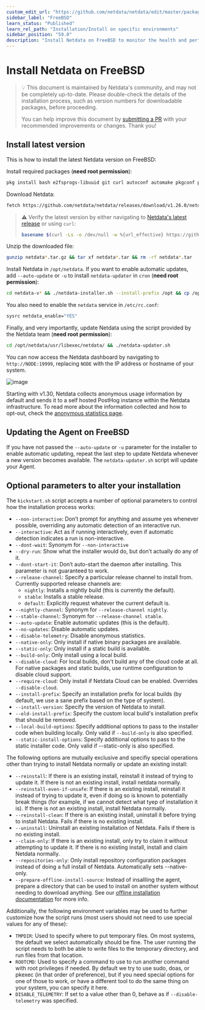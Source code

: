 ```yaml
---
custom_edit_url: "https://github.com/netdata/netdata/edit/master/packaging/installer/methods/freebsd.md"
sidebar_label: "FreeBSD"
learn_status: "Published"
learn_rel_path: "Installation/Install on specific environments"
sidebar_position: "59.0"
description: "Install Netdata on FreeBSD to monitor the health and performance of bare metal or VMs with thousands of real-time, per-second metrics."
---
```



# Install Netdata on FreeBSD

> 💡 This document is maintained by Netdata's community, and may not be completely up-to-date. Please double-check the
> details of the installation process, such as version numbers for downloadable packages, before proceeding.
>
> You can help improve this document by [submitting a
> PR](/docs/installation/install-on-specific-environments/freebsd) with your recommended
> improvements or changes. Thank you!

## Install latest version

This is how to install the latest Netdata version on FreeBSD:

Install required packages (**need root permission**):

```sh
pkg install bash e2fsprogs-libuuid git curl autoconf automake pkgconf pidof liblz4 libuv json-c cmake gmake
```

Download Netdata:

```sh
fetch https://github.com/netdata/netdata/releases/download/v1.26.0/netdata-v1.26.0.tar.gz
```

> ⚠️ Verify the latest version by either navigating to [Netdata's latest
> release](https://github.com/netdata/netdata/releases/latest) or using `curl`:
>
> ```bash
> basename $(curl -Ls -o /dev/null -w %{url_effective} https://github.com/netdata/netdata/releases/latest)
> ```

Unzip the downloaded file:

```sh
gunzip netdata*.tar.gz && tar xf netdata*.tar && rm -rf netdata*.tar
```

Install Netdata in `/opt/netdata`. If you want to enable automatic updates, add `--auto-update` or `-u` to install `netdata-updater` in `cron` (**need root permission**):

```sh
cd netdata-v* && ./netdata-installer.sh --install-prefix /opt && cp /opt/netdata/usr/sbin/netdata-claim.sh /usr/sbin/
```

You also need to enable the `netdata` service in `/etc/rc.conf`:

```sh
sysrc netdata_enable="YES"
```

Finally, and very importantly, update Netdata using the script provided by the Netdata team (**need root permission**):

```sh
cd /opt/netdata/usr/libexec/netdata/ && ./netdata-updater.sh
```

You can now access the Netdata dashboard by navigating to `http://NODE:19999`, replacing `NODE` with the IP address or hostname of your system.

![image](https://user-images.githubusercontent.com/2662304/48304090-fd384080-e51b-11e8-80ae-eecb03118dda.png)

Starting with v1.30, Netdata collects anonymous usage information by default and sends it to a self hosted PostHog instance within the Netdata infrastructure. To read
more about the information collected and how to opt-out, check the [anonymous statistics
page](/docs/deployment-in-production/secure-your-nodes/anonymous-telemetry-events).

## Updating the Agent on FreeBSD
If you have not passed the `--auto-update` or `-u` parameter for the installer to enable automatic updating, repeat the last step to update Netdata whenever a new version becomes available. 
The `netdata-updater.sh` script will update your Agent.

## Optional parameters to alter your installation

The `kickstart.sh` script accepts a number of optional parameters to control how the installation process works:

- `--non-interactive`: Don’t prompt for anything and assume yes whenever possible, overriding any automatic detection of an interactive run.
- `--interactive`: Act as if running interactively, even if automatic detection indicates a run is non-interactive.
- `--dont-wait`: Synonym for `--non-interactive`
- `--dry-run`: Show what the installer would do, but don’t actually do any of it.
- `--dont-start-it`: Don’t auto-start the daemon after installing. This parameter is not guaranteed to work.
- `--release-channel`: Specify a particular release channel to install from. Currently supported release channels are:
    - `nightly`: Installs a nightly build (this is currently the default).
    - `stable`: Installs a stable release.
    - `default`: Explicitly request whatever the current default is.
- `--nightly-channel`: Synonym for `--release-channel nightly`.
- `--stable-channel`: Synonym for `--release-channel stable`.
- `--auto-update`: Enable automatic updates (this is the default).
- `--no-updates`: Disable automatic updates.
- `--disable-telemetry`: Disable anonymous statistics.
- `--native-only`: Only install if native binary packages are available.
- `--static-only`: Only install if a static build is available.
- `--build-only`: Only install using a local build.
- `--disable-cloud`: For local builds, don’t build any of the cloud code at all. For native packages and static builds,
    use runtime configuration to disable cloud support.
- `--require-cloud`: Only install if Netdata Cloud can be enabled. Overrides `--disable-cloud`.
- `--install-prefix`: Specify an installation prefix for local builds (by default, we use a sane prefix based on the type of system).
- `--install-version`: Specify the version of Netdata to install.
- `--old-install-prefix`: Specify the custom local build's installation prefix that should be removed.
- `--local-build-options`: Specify additional options to pass to the installer code when building locally. Only valid if `--build-only` is also specified.
- `--static-install-options`: Specify additional options to pass to the static installer code. Only valid if --static-only is also specified.

The following options are mutually exclusive and specifiy special operations other than trying to install Netdata normally or update an existing install:

- `--reinstall`: If there is an existing install, reinstall it instead of trying to update it. If there is not an existing install, install netdata normally.
- `--reinstall-even-if-unsafe`: If there is an existing install, reinstall it instead of trying to update it, even if doing so is known to potentially break things (for example, if we cannot detect what tyep of installation it is). If there is not an existing install, install Netdata normally.
- `--reinstall-clean`: If there is an existing install, uninstall it before trying to install Netdata. Fails if there is no existing install.
- `--uninstall`: Uninstall an existing installation of Netdata. Fails if there is no existing install.
- `--claim-only`: If there is an existing install, only try to claim it without attempting to update it. If there is no existing install, install and claim Netdata normally.
- `--repositories-only`: Only install repository configuration packages instead of doing a full install of Netdata. Automatically sets --native-only.
- `--prepare-offline-install-source`: Instead of insallling the agent, prepare a directory that can be used to install on another system without needing to download anything. See our [offline installation documentation](/docs/installation/installation-methods/offline-systems) for more info.

Additionally, the following environment variables may be used to further customize how the script runs (most users
should not need to use special values for any of these):

- `TMPDIR`: Used to specify where to put temporary files. On most systems, the default we select automatically
  should be fine. The user running the script needs to both be able to write files to the temporary directory,
  and run files from that location.
- `ROOTCMD`: Used to specify a command to use to run another command with root privileges if needed. By default
  we try to use sudo, doas, or pkexec (in that order of preference), but if you need special options for one of
  those to work, or have a different tool to do the same thing on your system, you can specify it here.
- `DISABLE_TELEMETRY`: If set to a value other than 0, behave as if `--disable-telemetry` was specified.
